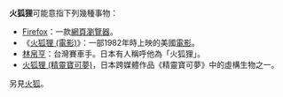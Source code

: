 '''火狐狸'''可能意指下列幾種事物：

* [[Firefox|Firefox]]：一款[[網頁瀏覽器|網頁瀏覽器]]。
* 《[[火狐狸_(電影)|火狐狸 (電影)]]》：一部1982年時上映的美國[[電影|電影]]。
* [[林帛亨|林帛亨]]：台灣賽車手。日本有人稱呼他為「火狐狸」。
* [[火狐狸_(精靈寶可夢)|火狐狸 (精靈寶可夢)]]，日本跨媒體作品《精靈寶可夢》中的虛構生物之一。

另見[[火狐|火狐]]。

{{消歧義|cat=三字作品消歧义}}